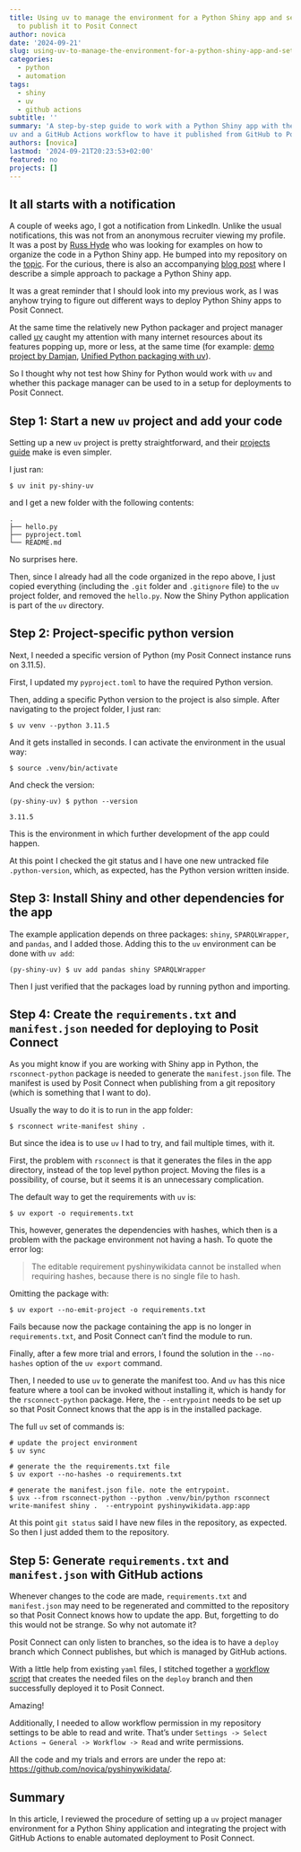 ---
title: Using uv to manage the environment for a Python Shiny app and setting up a GitHub action 
  to publish it to Posit Connect
author: novica
date: '2024-09-21'
slug: using-uv-to-manage-the-environment-for-a-python-shiny-app-and-set-up-a-workflow-to-publish-it-to-posit-connect
categories:
  - python
  - automation
tags:
  - shiny
  - uv
  - github actions
subtitle: ''
summary: 'A step-by-step guide to work with a Python Shiny app with the help of 
uv and a GitHub Actions workflow to have it published from GitHub to Posit Connect.'
authors: [novica]
lastmod: '2024-09-21T20:23:53+02:00'
featured: no
projects: []
---

## It all starts with a notification

A couple of weeks ago, I got a notification from LinkedIn. Unlike the usual notifications, 
this was not from an anonymous recruiter viewing my profile. It was a post by 
[Russ Hyde](https://www.jumpingrivers.com/authors/russ-hyde/) who was looking for examples on
how to organize the code in a Python Shiny app. He bumped into my repository on the 
[topic](https://github.com/novica/pyshinywikidata). For the curious, there is also an accompanying
[blog post](/post/packaging-a-python-shiny-app/) where I describe a simple approach 
to package a Python Shiny app.

It was a great reminder that I should look into my previous work, as I was 
anyhow trying to figure out different ways to deploy Python Shiny apps to Posit Connect. 

At the same time the relatively new Python packager and project manager called 
[uv](https://docs.astral.sh/uv/) caught my attention with many internet resources
about its features popping up, more or less, at the same time (for example: 
[demo project by Damjan](https://github.com/gdamjan/uv-getting-started), 
[Unified Python packaging with uv](https://talkpython.fm/episodes/show/476/unified-python-packaging-with-uv)). 

So I thought why not test how Shiny for Python would
work with `uv` and whether this package manager can be used to in a setup
for deployments to Posit Connect.

## Step 1: Start a new `uv` project and add your code

Setting up a new `uv` project is pretty straightforward, and their 
[projects guide](https://docs.astral.sh/uv/guides/projects/) make is even 
simpler.

I just ran:

`$ uv init py-shiny-uv`

and I get a new folder with the following contents:

```
.
├── hello.py
├── pyproject.toml
└── README.md
```

No surprises here.

Then, since I already had all the code organized in the repo above, I just copied
everything (including the `.git` folder and `.gitignore` file) to the `uv` 
project folder, and removed the `hello.py`. Now the Shiny Python application is
part of the `uv` directory.

## Step 2: Project-specific python version

Next, I needed a specific version of Python (my Posit Connect instance runs on 3.11.5).

First, I updated my `pyproject.toml` to have the required Python version.

Then, adding a specific Python version to the project is also simple. After navigating to
the project folder, I just ran:

```
$ uv venv --python 3.11.5
```

And it gets installed in seconds. I can activate the environment in the usual way:

```
$ source .venv/bin/activate
```

And check the version:

```
(py-shiny-uv) $ python --version

3.11.5
```

This is the environment in which further development of the app could happen.

At this point I checked the git status and I have one new untracked file `.python-version`, 
which, as expected, has the Python version written inside.

## Step 3: Install Shiny and other dependencies for the app

The example application depends on three packages: `shiny`, `SPARQLWrapper`, 
and `pandas`, and I added those. Adding this to the `uv` environment can be 
done with `uv add`:

```
(py-shiny-uv) $ uv add pandas shiny SPARQLWrapper
```

Then I just verified that the packages load by running python and importing.

## Step 4: Create the `requirements.txt` and `manifest.json` needed for deploying to Posit Connect

As you might know if you are working with Shiny app in Python, the 
`rsconnect-python` package is needed to generate the `manifest.json` file. The
manifest is used by Posit Connect when publishing from a git repository
(which is something that I want to do).

Usually the way to do it is to run in the app folder:

```
$ rsconnect write-manifest shiny .
```

But since the idea is to use `uv` I had to try, and fail multiple times, with it.

First, the problem with `rsconnect` is that it generates the files in the 
app directory, instead of the top level python project. Moving the files is a 
possibility, of course, but it seems it is an unnecessary complication.

The default way to get the requirements with `uv` is:

```
$ uv export -o requirements.txt
```

This, however, generates the dependencies with hashes, which then is a problem 
with the package environment not having a hash. To quote the error log:


> The editable requirement pyshinywikidata cannot be installed when requiring hashes, because there is no single file to hash.


Omitting the package with:

```
$ uv export --no-emit-project -o requirements.txt
```

Fails because now the package containing the app is no longer in 
`requirements.txt`, and Posit Connect can't find the module to run.

Finally, after a few more trial and errors, I found the solution in the 
`--no-hashes` option of the `uv export` command.

Then, I needed to use `uv` to generate the manifest too. And `uv` has this nice 
feature where a tool can be invoked without installing it, which is handy for 
the `rsconnect-python` package. Here, the `--entrypoint` needs to be set up so 
that Posit Connect knows that the app is in the installed package.

The full `uv` set of commands is:

```
# update the project environment
$ uv sync 

# generate the the requirements.txt file
$ uv export --no-hashes -o requirements.txt 

# generate the manifest.json file. note the entrypoint.
$ uvx --from rsconnect-python --python .venv/bin/python rsconnect write-manifest shiny .  --entrypoint pyshinywikidata.app:app 
```

At this point `git status` said I have new files in the repository, as expected.
So then I just added them to the repository.

## Step 5: Generate `requirements.txt` and `manifest.json` with GitHub actions

Whenever changes to the code are made, `requirements.txt` and `manifest.json` 
may need to be regenerated and committed to the repository so that 
Posit Connect knows how to update the app. But, forgetting to do this would not 
be strange. So why not automate it?

Posit Connect can only listen to branches, so the idea is to have a `deploy` 
branch which Connect publishes, but which is managed by GitHub actions.

With a little help from existing `yaml` files, I stitched together a 
[workflow script](https://github.com/novica/pyshinywikidata/blob/main/.github/workflows/update-requirements.yaml) 
that creates the needed files on the `deploy` branch and then successfully deployed it 
to Posit Connect.

Amazing!

Additionally, I needed to allow workflow permission in my repository settings 
to be able to read and write. That's under 
`Settings -> Select Actions → General -> Workflow -> Read` and write permissions.

All the code and my trials and errors are under the repo at: 
[https://github.com/novica/pyshinywikidata/](https://github.com/novica/pyshinywikidata/).

## Summary 
In this article, I reviewed the procedure of setting up a `uv` project manager
environment for a Python Shiny application and integrating the project with 
GitHub Actions to enable automated deployment to Posit Connect. 
